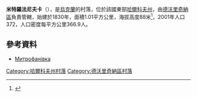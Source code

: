{{coord|49|56|57|N|37|40|23|E|scale:100000_region:UA|display=title}}

'''米特羅法尼夫卡'''（{{lang-uk|Митрофанівка}}），是[[烏克蘭|烏克蘭]]的村落，位於該國東部[[哈爾科夫州|哈爾科夫州]]，由[[德沃里奇納區|德沃里奇納區]]負責管轄，始建於1830年，面積1.01平方公里，海拔高度88米<ref name="weatherinua">{{Cite web |url=https://weather.in.ua/ua/har%27kovskaja/15830 |title=Погода в селі Митрофанівка |access-date=2022-03-25 |archive-date=2020-06-04 |archive-url=https://web.archive.org/web/20200604035315/https://weather.in.ua/ua/har%27kovskaja/15830 |dead-url=no }}</ref>，2001年人口372，人口密度每平方公里366.9人。

==參考資料==
* [http://w1.c1.rada.gov.ua/pls/z7502/A005?rdat1=09.01.2009&rf7571=32894 Митрофанівка]{{dead link|date=2018年4月 |bot=InternetArchiveBot |fix-attempted=yes }}
{{reflist}}

{{DEFAULTSORT:Митрофанівка}}
[[Category:哈爾科夫州村落|Category:哈爾科夫州村落]]
[[Category:德沃里奇納區村落|Category:德沃里奇納區村落]]


{{Kharkiv-geo-stub}}